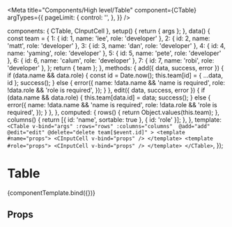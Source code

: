 
<Meta
  title="Components/High level/Table"
  component={CTable}
  argTypes={{
    pageLimit: {
      control: '',
    },
  }}
/>

<!--- Component template -->

  components: { CTable, CInputCell },
  setup() {
    return { args };
  },
  data() {
    const team = {
      1: { id: 1, name: 'lee', role: 'developer' },
      2: { id: 2, name: 'matt', role: 'developer' },
      3: { id: 3, name: 'dan', role: 'developer' },
      4: { id: 4, name: 'yaming', role: 'developer' },
      5: { id: 5, name: 'pete', role: 'developer' },
      6: { id: 6, name: 'calum', role: 'developer' },
      7: { id: 7, name: 'robi', role: 'developer' },
    };
    return { team };
  },
  methods: {
    add({ data, success, error }) {
      if (data.name && data.role) {
        const id = Date.now();
        this.team[id] = { ...data, id };
        success();
      } else {
        error({
          name: !data.name && 'name is required',
          role: !data.role && 'role is required',
        });
      }
    },
    edit({ data, success, error }) {
      if (data.name && data.role) {
        this.team[data.id] = data;
        success();
      } else {
        error({
          name: !data.name && 'name is required',
          role: !data.role && 'role is required',
        });
      }
    },
  },
  computed: {
    rows() {
      return Object.values(this.team);
    },
    columns() {
      return [{ id: 'name', sortable: true }, { id: 'role' }];
    },
  },
  template: `
    <CTable
      v-bind="args"
      :rows="rows" :columns="columns" 
      @add="add" @edit="edit" @delete="delete team[$event.id]"
    >
      <template #name="props">
        <CInputCell v-bind="props" />
      </template>
      <template #role="props">
        <CInputCell v-bind="props" />
      </template>
    </CTable>
  `,
});

<!--- Component documentation -->

# Table

<Canvas withSource="open">
  <Story name="Overview" args={{ pageLimit: 5 }}>
    {componentTemplate.bind({})}
  </Story>
</Canvas>

## Props

<ArgsTable story="Overview" />
